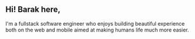## Hi!  Barak here,
 I'm a fullstack software engineer who enjoys building beautiful experience both on the web and mobile aimed at making humans life much more easier.